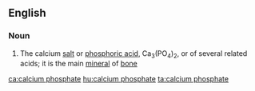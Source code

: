 {{also|Calciumphosphate}}
==English==

===Noun===
{{wikipedia}}
{{en-noun|head=[[calcium]] [[phosphate]]}}

# {{lb|en|inorganic compound}} The calcium [[salt]] or [[phosphoric acid]], Ca<sub>3</sub>(PO<sub>4</sub>)<sub>2</sub>, or of several related acids; it is the main [[mineral]] of [[bone]]

[[ca:calcium phosphate]]
[[hu:calcium phosphate]]
[[ta:calcium phosphate]]